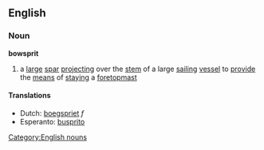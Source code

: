 ==English==
===Noun===
'''bowsprit'''

#{{nautical}} a [[large]] [[spar]] [[projecting]] over the [[stem]] of a large [[sailing]] [[vessel]] to [[provide]] the [[means]] of [[staying]] a [[foretopmast]]
[[Category:English nouns]]

====Translations====
*Dutch: [[boegspriet]] ''f''
*Esperanto: [[busprito]]